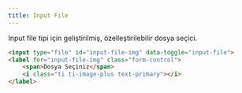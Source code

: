 ```yaml
---
title: Input File
---
```

Input file tipi için geliştirilmiş, özelleştirilebilir dosya seçici.

```html title="Örnek kullanımı" 
<input type="file" id="input-file-img" data-toggle="input-file">
<label for="input-file-img" class="form-control">
    <span>Dosya Seçiniz</span>
    <i class="ti ti-image-plus text-primary"></i>
</label>
```
